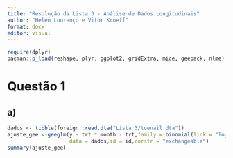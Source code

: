 ```yaml
---
title: "Resolução da Lista 3 - Análise de Dados Longitudinais"
author: "Helen Lourenço e Vitor Kroeff"
format: docx
editor: visual
---
```


```r
require(dplyr)
pacman::p_load(reshape, plyr, ggplot2, gridExtra, mice, geepack, nlme)
```

# Questão 1

## a)

```r
dados <- tibble(foreign::read.dta("Lista 3/toenail.dta"))
ajuste_gee <-geeglm(y ~ trt * month - trt,family = binomial(link = "logit"),
                    data = dados,id = id,corstr = "exchangeable")
summary(ajuste_gee)
```

